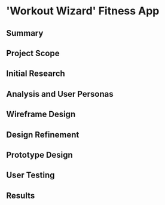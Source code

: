 # 'Workout Wizard' Fitness App

## Summary

## Project Scope

## Initial Research

## Analysis and User Personas

## Wireframe Design

## Design Refinement

## Prototype Design

## User Testing

## Results
